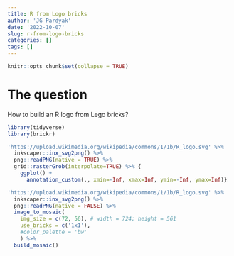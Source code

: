 ```yaml
---
title: R from Logo bricks
author: 'JG Pardyak'
date: '2022-10-07'
slug: r-from-logo-bricks
categories: []
tags: []
---
```


```r
knitr::opts_chunk$set(collapse = TRUE)
```

# The question

How to build an R logo from Lego bricks?

```r
library(tidyverse)
library(brickr)

'https://upload.wikimedia.org/wikipedia/commons/1/1b/R_logo.svg' %>%
  inkscaper::inx_svg2png() %>%
  png::readPNG(native = TRUE) %>%
  grid::rasterGrob(interpolate=TRUE) %>% {
    ggplot() +
      annotation_custom(., xmin=-Inf, xmax=Inf, ymin=-Inf, ymax=Inf)}
```

```r
'https://upload.wikimedia.org/wikipedia/commons/1/1b/R_logo.svg' %>%
  inkscaper::inx_svg2png() %>%
  png::readPNG(native = FALSE) %>% 
  image_to_mosaic(
    img_size = c(72, 56), # width = 724; height = 561
    use_bricks = c('1x1'),
    #color_palette = 'bw'
    ) %>% 
  build_mosaic()
```


